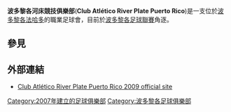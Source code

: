 {{Infobox football club
| clubname      = 波多黎各河床競技俱樂部
| image         =
| caption       =
| fullname      = Club Atlético River Plate Puerto Rico
| nickname      = River Plate, River, RPPR
| founded       = {{start date and age|df=yes|2007}}
| ground        = [[波多黎各|波多黎各]][[法哈多|法哈多]][[Pista_Atlética_Municipal|Pista Atlética Municipal]]
| capacity      = 12,500
| chrtitle      = Owner
| chairman      = [[Verónica_Chardón|Verónica Chardón]]
| mgrtitle      = Head Coach
| manager       = [[Walter_Zermatten|Walter Zermatten]]
| league        = [[波多黎各足球聯賽|波多黎各足球聯賽]]
| season        = 2011
| position      = 常規賽：A組，3<BR>季后賽：3
| website       = https://web.archive.org/web/20100126074323/http://rivercaribe.com/
| American      = yes
| current       = 2011 Puerto Rico Soccer League season
| pattern_la1   = _shoulder_stripes_red_stripes_half
| pattern_b1    = _redrightsash
| pattern_ra1   = _shoulder_stripes_red_stripes_half
| pattern_sh1   = _adidasred
| pattern_so1   = _3 stripes red
| leftarm1      = FFFFFF
| body1         = FFFFFF
| rightarm1     = FFFFFF
| shorts1       = FFFFFF
| socks1        = FFFFFF
| pattern_la2   =
| pattern_b2    = _riverpr
| pattern_ra2   =
| pattern_sh2   =
| pattern_so2   = _3 stripes red
| leftarm2      = 000000
| body2         = 000000
| rightarm2     = 000000
| shorts2       = 000000
| socks2        = FFFFFF
}}

'''波多黎各河床競技俱樂部'''('''Club Atlético River Plate Puerto Rico''')是一支位於[[波多黎各|波多黎各]][[法哈多|法哈多]]的職業足球會，目前於[[波多黎各足球聯賽|波多黎各足球聯賽]]角逐。

== 參見 ==
{{Reflist}}

==外部連結==
* [https://web.archive.org/web/20100126074323/http://rivercaribe.com/ Club Atlético River Plate Puerto Rico  2009 official site]

[[Category:2007年建立的足球俱樂部|Category:2007年建立的足球俱樂部]]
[[Category:波多黎各足球俱樂部|Category:波多黎各足球俱樂部]]